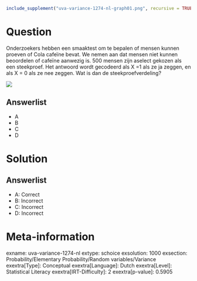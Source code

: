 ```r
include_supplement("uva-variance-1274-nl-graph01.png", recursive = TRUE)
```

Question
========

Onderzoekers hebben een smaaktest om te bepalen of mensen kunnen proeven
of Cola cafeïne bevat. We nemen aan dat mensen niet kunnen beoordelen of
cafeïne aanwezig is. 500 mensen zijn aselect gekozen als een steekproef.
Het antwoord wordt gecodeerd als X =1 als ze ja zeggen, en als X = 0 als
ze nee zeggen. Wat is dan de steekproefverdeling?

![](uva-variance-1274-nl-graph01.png)

Answerlist
----------

* A
* B
* C
* D

Solution
========

Answerlist
----------

* A: Correct
* B: Incorrect
* C: Incorrect
* D: Incorrect

Meta-information
================
exname: uva-variance-1274-nl
extype: schoice
exsolution: 1000
exsection: Probability/Elementary Probability/Random variables/Variance
exextra[Type]: Conceptual
exextra[Language]: Dutch
exextra[Level]: Statistical Literacy
exextra[IRT-Difficulty]: 2
exextra[p-value]: 0.5905
